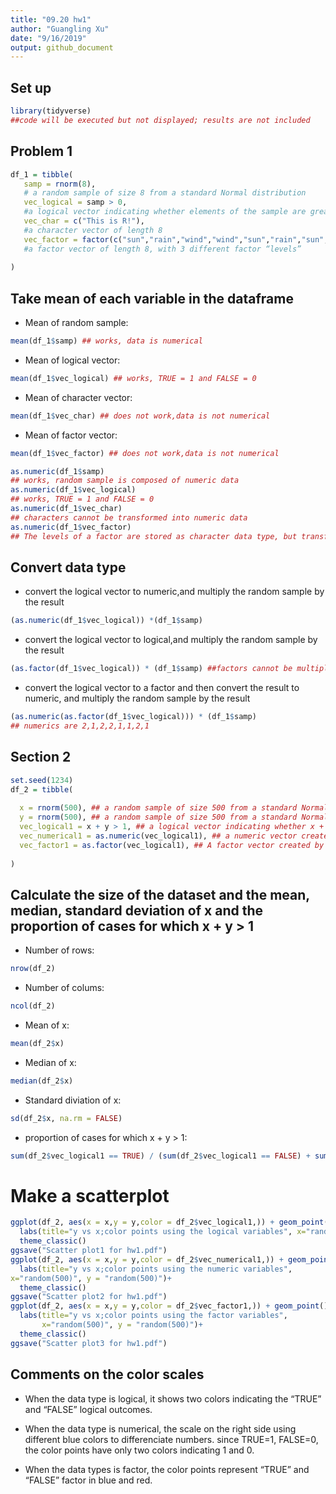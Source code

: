 ```yaml
---
title: "09.20 hw1"
author: "Guangling Xu"
date: "9/16/2019"
output: github_document
---
```


## Set up
```r
library(tidyverse)
##code will be executed but not displayed; results are not included
```


## Problem 1

```r
df_1 = tibble(
   samp = rnorm(8),  
   # a random sample of size 8 from a standard Normal distribution  
   vec_logical = samp > 0, 
   #a logical vector indicating whether elements of the sample are greater than 0
   vec_char = c("This is R!"), 
   #a character vector of length 8
   vec_factor = factor(c("sun","rain","wind","wind","sun","rain","sun","rain")), 
   #a factor vector of length 8, with 3 different factor “levels”
  
)
```
## Take mean of each variable in the dataframe
* Mean of random sample:
```r
mean(df_1$samp) ## works, data is numerical
```
* Mean of logical vector:
```r
mean(df_1$vec_logical) ## works, TRUE = 1 and FALSE = 0
```
* Mean of character vector: 
```r
mean(df_1$vec_char) ## does not work,data is not numerical
```
* Mean of factor vector: 
```r
mean(df_1$vec_factor) ## does not work,data is not numerical
```




```r
as.numeric(df_1$samp) 
## works, random sample is composed of numeric data
as.numeric(df_1$vec_logical) 
## works, TRUE = 1 and FALSE = 0
as.numeric(df_1$vec_char) 
## characters cannot be transformed into numeric data
as.numeric(df_1$vec_factor) 
## The levels of a factor are stored as character data type, but transforming factor into numeric data is meaningless
```

## Convert data type

* convert the logical vector to numeric,and multiply the random sample by the result
```r
(as.numeric(df_1$vec_logical)) *(df_1$samp) 
```

* convert the logical vector to logical,and multiply the random sample by the result
```r
(as.factor(df_1$vec_logical)) * (df_1$samp) ##factors cannot be multiplied
```

* convert the logical vector to a factor and then convert the result to numeric, and multiply the random sample by the result
```r
(as.numeric(as.factor(df_1$vec_logical))) * (df_1$samp)
## numerics are 2,1,2,2,1,1,2,1
```

## Section 2

```r
set.seed(1234)
df_2 = tibble(
  
  x = rnorm(500), ## a random sample of size 500 from a standard Normal distribution
  y = rnorm(500), ## a random sample of size 500 from a standard Normal distribution
  vec_logical1 = x + y > 1, ## a logical vector indicating whether x + y > 1
  vec_numerical1 = as.numeric(vec_logical1), ## a numeric vector created by coercing the above logical vector
  vec_factor1 = as.factor(vec_logical1), ## A factor vector created by coercing the above logical vector
  
)
```
## Calculate the size of the dataset and the mean, median, standard deviation of x and the proportion of cases for which x + y > 1

* Number of rows:
```r
nrow(df_2)
```
* Number of colums: 
```r
ncol(df_2)
```
* Mean of x: 
```r
mean(df_2$x)
```
* Median of x:
```r
median(df_2$x)
```
* Standard diviation of x:  
```r
sd(df_2$x, na.rm = FALSE)
```
* proportion of cases for which x + y > 1: 
```r
sum(df_2$vec_logical1 == TRUE) / (sum(df_2$vec_logical1 == FALSE) + sum(df_2$vec_logical1 == TRUE))
```


# Make a scatterplot
```r
ggplot(df_2, aes(x = x,y = y,color = df_2$vec_logical1,)) + geom_point()+
  labs(title="y vs x;color points using the logical variables", x="random(500)", y = "random(500)")+
  theme_classic()  
ggsave("Scatter plot1 for hw1.pdf")
ggplot(df_2, aes(x = x,y = y,color = df_2$vec_numerical1,)) + geom_point()+
  labs(title="y vs x;color points using the numeric variables",
x="random(500)", y = "random(500)")+
  theme_classic()  
ggsave("Scatter plot2 for hw1.pdf")
ggplot(df_2, aes(x = x,y = y,color = df_2$vec_factor1,)) + geom_point()+
  labs(title="y vs x;color points using the factor variables",
       x="random(500)", y = "random(500)")+
  theme_classic() 
ggsave("Scatter plot3 for hw1.pdf")

```
## Comments on the color scales

* When the data type is logical, it shows two colors indicating the "TRUE" and "FALSE" logical outcomes.

* When the data type is numerical, the scale on the right side using different blue colors to differenciate numbers. 
since TRUE=1, FALSE=0, the color points have only two colors indicating 1 and 0.

* When the data types is factor, the color points represent "TRUE" and "FALSE" factor in blue and red.




